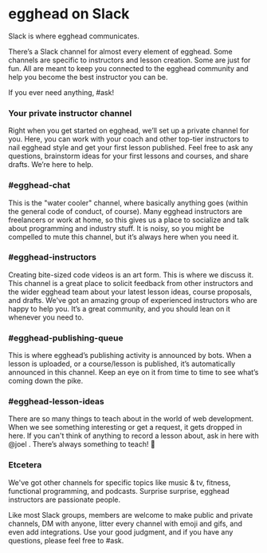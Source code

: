 # egghead on Slack

Slack is where egghead communicates.

There’s a Slack channel for almost every element of egghead. Some channels are specific to instructors and lesson creation. Some are just for fun. All are meant to keep you connected to the egghead community and help you become the best instructor you can be.

If you ever need anything, #ask!

### Your private instructor channel

Right when you get started on egghead, we’ll set up a private channel for you. Here, you can work with your coach and other top-tier instructors to nail egghead style and get your first lesson published. Feel free to ask any questions, brainstorm ideas for your first lessons and courses, and share drafts. We’re here to help.

### #egghead-chat

This is the "water cooler" channel, where basically anything goes (within the general code of conduct, of course). Many egghead instructors are freelancers or work at home, so this gives us a place to socialize and talk about programming and industry stuff. It is noisy, so you might be compelled to mute this channel, but it’s always here when you need it.

### #egghead-instructors

Creating bite-sized code videos is an art form. This is where we discuss it. This channel is a great place to solicit feedback from other instructors and the wider egghead team about your latest lesson ideas, course proposals, and drafts. We've got an amazing group of experienced instructors who are happy to help you. It’s a great community, and you should lean on it whenever you need to.

### #egghead-publishing-queue

This is where egghead’s publishing activity is announced by bots. When a lesson is uploaded, or a course/lesson is published, it’s automatically announced in this channel. Keep an eye on it from time to time to see what’s coming down the pike.

### #egghead-lesson-ideas

There are so many things to teach about in the world of web development. When we see something interesting or get a request, it gets dropped in here. If you can't think of anything to record a lesson about, ask in here with @joel . There’s always something to teach! 🙂

### Etcetera

We've got other channels for specific topics like music & tv, fitness, functional programming, and podcasts. Surprise surprise, egghead instructors are passionate people.

Like most Slack groups, members are welcome to make public and private channels, DM with anyone, litter every channel with emoji and gifs, and even add integrations. Use your good judgment, and if you have any questions, please feel free to #ask.
